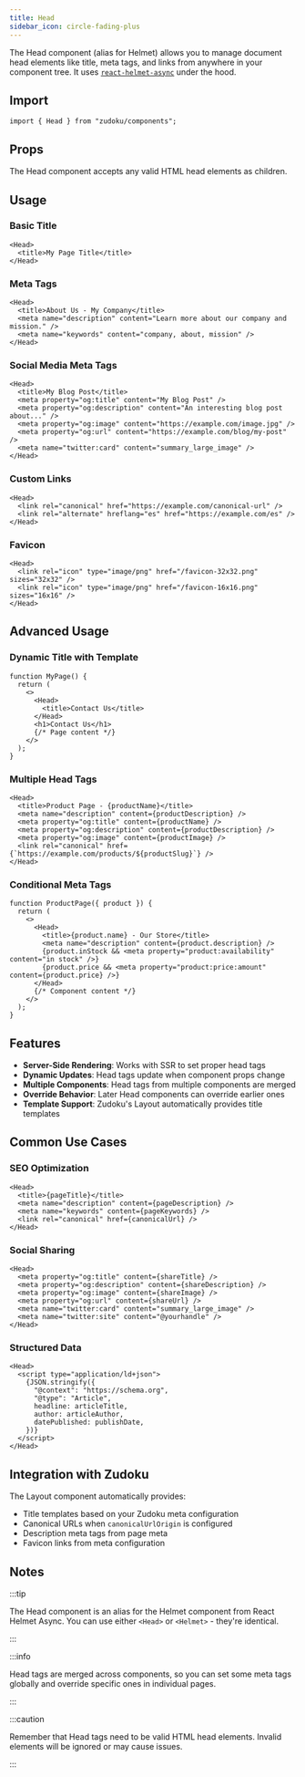 ```yaml
---
title: Head
sidebar_icon: circle-fading-plus
---
```


The Head component (alias for Helmet) allows you to manage document head elements like title, meta
tags, and links from anywhere in your component tree. It uses
[`react-helmet-async`](https://github.com/staylor/react-helmet-async) under the hood.

## Import

```tsx
import { Head } from "zudoku/components";
```

## Props

The Head component accepts any valid HTML head elements as children.

## Usage

### Basic Title

```tsx
<Head>
  <title>My Page Title</title>
</Head>
```

### Meta Tags

```tsx
<Head>
  <title>About Us - My Company</title>
  <meta name="description" content="Learn more about our company and mission." />
  <meta name="keywords" content="company, about, mission" />
</Head>
```

### Social Media Meta Tags

```tsx
<Head>
  <title>My Blog Post</title>
  <meta property="og:title" content="My Blog Post" />
  <meta property="og:description" content="An interesting blog post about..." />
  <meta property="og:image" content="https://example.com/image.jpg" />
  <meta property="og:url" content="https://example.com/blog/my-post" />
  <meta name="twitter:card" content="summary_large_image" />
</Head>
```

### Custom Links

```tsx
<Head>
  <link rel="canonical" href="https://example.com/canonical-url" />
  <link rel="alternate" hreflang="es" href="https://example.com/es" />
</Head>
```

### Favicon

```tsx
<Head>
  <link rel="icon" type="image/png" href="/favicon-32x32.png" sizes="32x32" />
  <link rel="icon" type="image/png" href="/favicon-16x16.png" sizes="16x16" />
</Head>
```

## Advanced Usage

### Dynamic Title with Template

```tsx
function MyPage() {
  return (
    <>
      <Head>
        <title>Contact Us</title>
      </Head>
      <h1>Contact Us</h1>
      {/* Page content */}
    </>
  );
}
```

### Multiple Head Tags

```tsx
<Head>
  <title>Product Page - {productName}</title>
  <meta name="description" content={productDescription} />
  <meta property="og:title" content={productName} />
  <meta property="og:description" content={productDescription} />
  <meta property="og:image" content={productImage} />
  <link rel="canonical" href={`https://example.com/products/${productSlug}`} />
</Head>
```

### Conditional Meta Tags

```tsx
function ProductPage({ product }) {
  return (
    <>
      <Head>
        <title>{product.name} - Our Store</title>
        <meta name="description" content={product.description} />
        {product.inStock && <meta property="product:availability" content="in stock" />}
        {product.price && <meta property="product:price:amount" content={product.price} />}
      </Head>
      {/* Component content */}
    </>
  );
}
```

## Features

- **Server-Side Rendering**: Works with SSR to set proper head tags
- **Dynamic Updates**: Head tags update when component props change
- **Multiple Components**: Head tags from multiple components are merged
- **Override Behavior**: Later Head components can override earlier ones
- **Template Support**: Zudoku's Layout automatically provides title templates

## Common Use Cases

### SEO Optimization

```tsx
<Head>
  <title>{pageTitle}</title>
  <meta name="description" content={pageDescription} />
  <meta name="keywords" content={pageKeywords} />
  <link rel="canonical" href={canonicalUrl} />
</Head>
```

### Social Sharing

```tsx
<Head>
  <meta property="og:title" content={shareTitle} />
  <meta property="og:description" content={shareDescription} />
  <meta property="og:image" content={shareImage} />
  <meta property="og:url" content={shareUrl} />
  <meta name="twitter:card" content="summary_large_image" />
  <meta name="twitter:site" content="@yourhandle" />
</Head>
```

### Structured Data

```tsx
<Head>
  <script type="application/ld+json">
    {JSON.stringify({
      "@context": "https://schema.org",
      "@type": "Article",
      headline: articleTitle,
      author: articleAuthor,
      datePublished: publishDate,
    })}
  </script>
</Head>
```

## Integration with Zudoku

The Layout component automatically provides:

- Title templates based on your Zudoku meta configuration
- Canonical URLs when `canonicalUrlOrigin` is configured
- Description meta tags from page meta
- Favicon links from meta configuration

## Notes

:::tip

The Head component is an alias for the Helmet component from React Helmet Async. You can use either
`<Head>` or `<Helmet>` - they're identical.

:::

:::info

Head tags are merged across components, so you can set some meta tags globally and override specific
ones in individual pages.

:::

:::caution

Remember that Head tags need to be valid HTML head elements. Invalid elements will be ignored or may
cause issues.

:::
